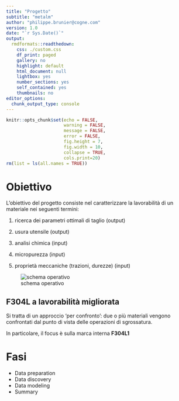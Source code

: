 ```yaml
---
title: "Progetto"
subtitle: "metalm"
author: "philippe.brunier@cogne.com"
version: 1.0 
date: "`r Sys.Date()`"
output:
  rmdformats::readthedown:
    css: ./custom.css
    df_print: paged
    gallery: no
    highlight: default
    html_document: null
    lightbox: yes
    number_sections: yes
    self_contained: yes
    thumbnails: no
editor_options:
  chunk_output_type: console
---
```


```r
knitr::opts_chunk$set(echo = FALSE,
                      warning = FALSE,
                      message = FALSE,
                      error = FALSE,
                      fig.height = 7,
                      fig.width = 10,
                      collapse = TRUE,
                      cols.print=20)
rm(list = ls(all.names = TRUE))

```

# Obiettivo

L'obiettivo del progetto consiste nel caratterizzare la lavorabilità di un materiale nei seguenti termini:

1. ricerca dei parametri ottimali di taglio (output)

1. usura utensile (output)

1. analisi chimica (input)

1. micropurezza (input)

1. proprietà meccaniche (trazioni, durezze) (input)


![schema operativo](/data/metalm/pics/schema_protocollo_operativo.png "protocollo di routine")

## F304L a lavorabilità migliorata

Si tratta di un approccio 'per confronto': due o più materiali vengono confrontati dal punto di vista delle operazioni di sgrossatura.

In particolare, il focus è sulla marca interna **F304L1** 

# Fasi

+ Data preparation
+ Data discovery 
+ Data modeling
+ Summary





